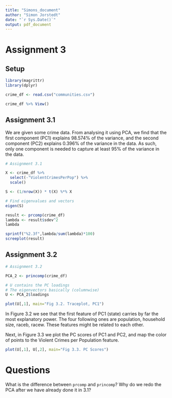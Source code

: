 ```yaml
---
title: "Simons_document"
author: "Simon Jorstedt"
date: "`r Sys.Date()`"
output: pdf_document
---
```



# Assignment 3

## Setup

```r
library(magrittr)
library(dplyr)

crime_df <- read.csv("communities.csv")

crime_df %>% View()
```

## Assignment 3.1
We are given some crime data. From analysing it using PCA, we find that the first component (PC1) explains $98.574$% of the variance, and the second component (PC2) explains $0.396$% of the variance in the data. As such, only one component is needed to capture at least $95$% of the variance in the data.

```r
# Assignment 3.1

X <- crime_df %>%
  select(-"ViolentCrimesPerPop") %>%
  scale()

S <- (1/nrow(X)) * t(X) %*% X

# Find eigenvalues and vectors
eigen(S)

result <- prcomp(crime_df)
lambda <- result$sdev^2
lambda

sprintf("%2.3f",lambda/sum(lambda)*100)
screeplot(result)

```

## Assignment 3.2

```r
# Assignment 3.2

PCA_2 <- princomp(crime_df)

# U contains the PC loadings
# The eigenvectors basically (columnwise)
U <- PCA_2$loadings

plot(U[,1], main="Fig 3.2. Traceplot, PC1")
```

In Figure 3.2 we see that the first feature of PC1 (state) carries by far the most explanatory power. The four following ones are population, household size, raceb, racew. These features might be related to each other.

Next, in Figure 3.3 we plot the PC scores of PC1 and PC2, and map the color of points to the Violent Crimes per Population feature.

```r
plot(U[,1], U[,2], main="Fig 3.3. PC Scores")
```



# Questions
What is the difference between `prcomp` and `princomp`? Why do we redo the PCA after we have already done it in 3.1?
